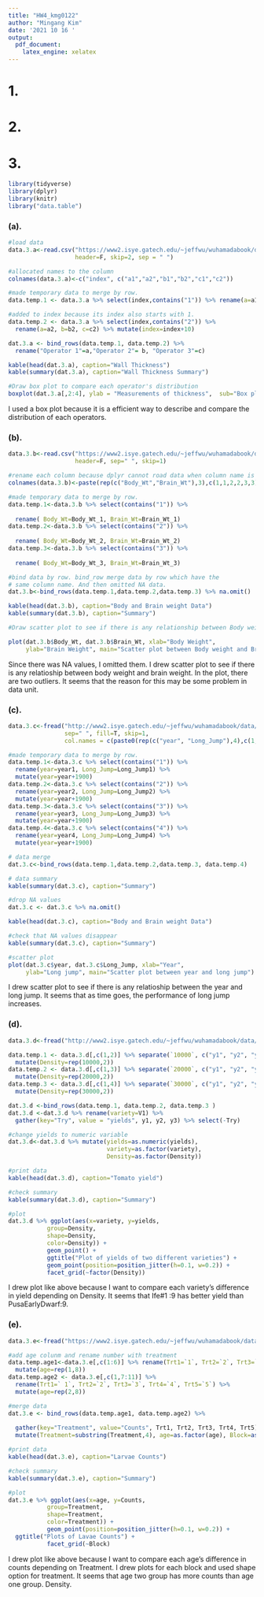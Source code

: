 ```yaml
---
title: "HW4_kmg0122"
author: "Mingang Kim"
date: '2021 10 16 '
output:
  pdf_document:
    latex_engine: xelatex
---
```

# 1. 

# 2.

# 3.

```r
library(tidyverse)
library(dplyr)
library(knitr)
library("data.table")
```


### (a).
```r
#load data
data.3.a<-read.csv("https://www2.isye.gatech.edu/~jeffwu/wuhamadabook/data/ThicknessGauge.dat",
                   header=F, skip=2, sep = " ")

#allocated names to the column
colnames(data.3.a)<-c("index", c("a1","a2","b1","b2","c1","c2"))

#made temporary data to merge by row.
data.temp.1 <- data.3.a %>% select(index,contains("1")) %>% rename(a=a1, b=b1, c=c1)

#added to index because its index also starts with 1. 
data.temp.2 <- data.3.a %>% select(index,contains("2")) %>%
  rename(a=a2, b=b2, c=c2) %>% mutate(index=index+10)

dat.3.a <- bind_rows(data.temp.1, data.temp.2) %>%
  rename("Operator 1"=a,"Operator 2"= b, "Operator 3"=c)

kable(head(dat.3.a), caption="Wall Thickness")
kable(summary(dat.3.a), caption="Wall Thickness Summary")

#Draw box plot to compare each operator's distribution
boxplot(dat.3.a[,2:4], ylab = "Measurements of thickness",  sub="Box plot for wall thickness")
```
I used a box plot because it is a efficient way to describe and compare the distribution of each operators. 

### (b).
```r
data.3.b<-read.csv("https://www2.isye.gatech.edu/~jeffwu/wuhamadabook/data/BrainandBodyWeight.dat",
                   header=F, sep=" ", skip=1)

#rename each column because dplyr cannot road data when column name is duplicated.
colnames(data.3.b)<-paste(rep(c("Body_Wt","Brain_Wt"),3),c(1,1,2,2,3,3),sep="_")

#made temporary data to merge by row.
data.temp.1<-data.3.b %>% select(contains("1")) %>% 
  
  rename( Body_Wt=Body_Wt_1, Brain_Wt=Brain_Wt_1)
data.temp.2<-data.3.b %>% select(contains("2")) %>% 
  
  rename( Body_Wt=Body_Wt_2, Brain_Wt=Brain_Wt_2)
data.temp.3<-data.3.b %>% select(contains("3")) %>% 
  
  rename( Body_Wt=Body_Wt_3, Brain_Wt=Brain_Wt_3)

#bind data by row. bind_row merge data by row which have the
# same column name. And then omitted NA data.
dat.3.b<-bind_rows(data.temp.1,data.temp.2,data.temp.3) %>% na.omit()

kable(head(dat.3.b), caption="Body and Brain weight Data")
kable(summary(dat.3.b), caption="Summary")

#Draw scatter plot to see if there is any relationship between Body weight and Brain weight

plot(dat.3.b$Body_Wt, dat.3.b$Brain_Wt, xlab="Body Weight",
     ylab="Brain Weight", main="Scatter plot between Body weight and Brain weight")
```
Since there was NA values, I omitted them. I drew scatter plot to see if there is any relatioship between body weight and brain weight. In the plot, there are two outliers. It seems that the reason for this may be some problem in data unit.

### (c).
```r
data.3.c<-fread("http://www2.isye.gatech.edu/~jeffwu/wuhamadabook/data/LongJumpData.dat", 
                sep=" ", fill=T, skip=1,
                col.names = c(paste0(rep(c("year", "Long_Jump"),4),c(1,1,2,2,3,3,4,4))))

#made temporary data to merge by row.
data.temp.1<-data.3.c %>% select(contains("1")) %>% 
  rename(year=year1, Long_Jump=Long_Jump1) %>%
  mutate(year=year+1900)
data.temp.2<-data.3.c %>% select(contains("2")) %>% 
  rename(year=year2, Long_Jump=Long_Jump2) %>%
  mutate(year=year+1900)
data.temp.3<-data.3.c %>% select(contains("3")) %>%
  rename(year=year3, Long_Jump=Long_Jump3) %>% 
  mutate(year=year+1900)
data.temp.4<-data.3.c %>% select(contains("4")) %>% 
  rename(year=year4, Long_Jump=Long_Jump4) %>%
  mutate(year=year+1900)

# data merge
dat.3.c<-bind_rows(data.temp.1,data.temp.2,data.temp.3, data.temp.4) 

# data summary
kable(summary(dat.3.c), caption="Summary")

#drop NA values
dat.3.c <- dat.3.c %>% na.omit()

kable(head(dat.3.c), caption="Body and Brain weight Data")

#check that NA values disappear 
kable(summary(dat.3.c), caption="Summary")

#scatter plot 
plot(dat.3.c$year, dat.3.c$Long_Jump, xlab="Year", 
     ylab="Long jump", main="Scatter plot between year and long jump")
```
I drew scatter plot to see if there is any relatioship between the year and long jump. It seems that as time goes, the performance of long jump increases. 

### (d).
```r
data.3.d<-fread("http://www2.isye.gatech.edu/~jeffwu/wuhamadabook/data/tomato.dat")

data.temp.1 <- data.3.d[,c(1,2)] %>% separate(`10000`, c("y1", "y2", "y3"), sep=",") %>%
  mutate(Density=rep(10000,2))
data.temp.2 <- data.3.d[,c(1,3)] %>% separate(`20000`, c("y1", "y2", "y3"), sep=",") %>%
  mutate(Density=rep(20000,2))
data.temp.3 <- data.3.d[,c(1,4)] %>% separate(`30000`, c("y1", "y2", "y3"), sep=",") %>% 
  mutate(Density=rep(30000,2))

dat.3.d <-bind_rows(data.temp.1, data.temp.2, data.temp.3 )
dat.3.d <-dat.3.d %>% rename(variety=V1) %>% 
  gather(key="Try", value = "yields", y1, y2, y3) %>% select(-Try) 

#change yields to numeric variable
dat.3.d<-dat.3.d %>% mutate(yields=as.numeric(yields),
                            variety=as.factor(variety),
                            Density=as.factor(Density))

#print data
kable(head(dat.3.d), caption="Tomato yield")

#check summary
kable(summary(dat.3.d), caption="Summary")

#plot
dat.3.d %>% ggplot(aes(x=variety, y=yields, 
           group=Density,
           shape=Density,
           color=Density)) + 
           geom_point() + 
           ggtitle("Plot of yields of two different varieties") + 
           geom_point(position=position_jitter(h=0.1, w=0.2)) +
           facet_grid(~factor(Density)) 
```
I drew plot like above because I want to compare each variety's difference in yield depending on Density. It seems that Ife#1 :9	has better yield than PusaEarlyDwarf:9.

### (e).
```r
data.3.e<-fread("https://www2.isye.gatech.edu/~jeffwu/wuhamadabook/data/LarvaeControl.dat")

#add age colunm and rename number with treatment
data.temp.age1<-data.3.e[,c(1:6)] %>% rename(Trt1=`1`, Trt2=`2`, Trt3=`3`, Trt4=`4`, Trt5=`5`) %>% 
  mutate(age=rep(1,8))
data.temp.age2 <- data.3.e[,c(1,7:11)] %>%
  rename(Trt1=`	1`, Trt2=`2`, Trt3=`3`, Trt4=`4`, Trt5=`5`) %>% 
  mutate(age=rep(2,8))

#merge data
dat.3.e <- bind_rows(data.temp.age1, data.temp.age2) %>%
  
  gather(key="Treatment", value="Counts", Trt1, Trt2, Trt3, Trt4, Trt5) %>%
  mutate(Treatment=substring(Treatment,4), age=as.factor(age), Block=as.factor(Block))

#print data
kable(head(dat.3.e), caption="Larvae Counts")

#check summary
kable(summary(dat.3.e), caption="Summary")

#plot
dat.3.e %>% ggplot(aes(x=age, y=Counts, 
           group=Treatment,
           shape=Treatment,
           color=Treatment)) + 
           geom_point(position=position_jitter(h=0.1, w=0.2)) +
  ggtitle("Plots of Lavae Counts") +
           facet_grid(~Block)
```
I drew plot like above because I want to compare each age's difference in counts depending on Treatment. I drew plots for each block and used shape option for treatment. It seems that age two group has more counts than age one group.  Density. 

